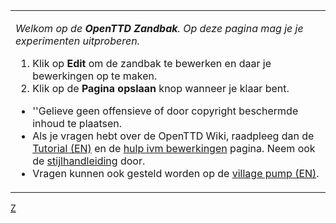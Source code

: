 <noinclude><!--

NOTA: Dit is niet de zandbak. Plaats je experimenten op [[OpenTTD:Zandbak/Nl]].

-->[[Category:nl/Sjablonen|Z]]</noinclude>
{| width=100% style="background-color:transparent;border:1px dotted #000000;padding:2px;margin:2px"
| ''Welkom op de '''OpenTTD Zandbak'''. Op deze pagina mag je je experimenten uitproberen.''
# Klik op '''Edit''' om de zandbak te bewerken en daar je bewerkingen op te maken.
# Klik op de '''Pagina opslaan''' knop wanneer je klaar bent.

* ''Gelieve geen offensieve of door copyright beschermde inhoud te plaatsen.
* Als je vragen hebt over de OpenTTD Wiki, raadpleeg dan de [[en/Tutorial|Tutorial (EN)]] en de [[nl/Bewerkingshulp|hulp ivm bewerkingen]] pagina. Neem ook de [[nl/Wiki/Stijlhandleiding|stijlhandleiding]] door.
* Vragen kunnen ook gesteld worden op de [[en/Archive/Community/Village Pump|village pump (EN)]].
|}